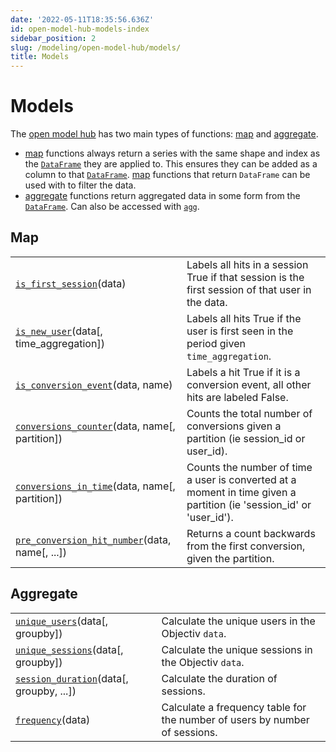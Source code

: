 ```yaml
---
date: '2022-05-11T18:35:56.636Z'
id: open-model-hub-models-index
sidebar_position: 2
slug: /modeling/open-model-hub/models/
title: Models
---
```


# Models

The [open model hub](/modeling/open-model-hub/index.mdx) has two main types of functions:
[map](/modeling/open-model-hub/models/Mapping/index.mdx) and [aggregate](/modeling/open-model-hub/models/Aggregation/index.mdx).

* [map](/modeling/open-model-hub/models/Mapping/index.mdx) functions always return a series with the same shape and index as the
[`DataFrame`](/modeling/bach/api-reference/DataFrame/bach.DataFrame.mdx) they are applied to. This ensures they can be added as a column to that
[`DataFrame`](/modeling/bach/api-reference/DataFrame/bach.DataFrame.mdx). [map](/modeling/open-model-hub/models/Mapping/index.mdx) functions that return
`DataFrame` can be used with to filter the data.
* [aggregate](/modeling/open-model-hub/models/Aggregation/index.mdx) functions return aggregated data in some form from the
[`DataFrame`](/modeling/bach/api-reference/DataFrame/bach.DataFrame.mdx). Can also be accessed with [`agg`](/modeling/open-model-hub/api-reference/ModelHub/modelhub.ModelHub.agg.mdx).

## Map

<div className="table-autosummary">

|                                                   |                                                                                                                                                                                                                        |
| ------------------------------------------------- | --------------------------------------------------------------------------------------------------------------------------------------------------------------------------------------------------------------------- |
| [`is_first_session`](/modeling/open-model-hub/models/Mapping/modelhub.Map.is_first_session.mdx)(data)                            | Labels all hits in a session True if that session is the first session of that user in the data.                                                                                                                       |
| [`is_new_user`](/modeling/open-model-hub/models/Mapping/modelhub.Map.is_new_user.mdx)(data[, time_aggregation])             | Labels all hits True if the user is first seen in the period given `time_aggregation`.                                                                                                                                   |
| [`is_conversion_event`](/modeling/open-model-hub/models/Mapping/modelhub.Map.is_conversion_event.mdx)(data, name)                   | Labels a hit True if it is a conversion event, all other hits are labeled False.                                                                                                                                       |
| [`conversions_counter`](/modeling/open-model-hub/models/Mapping/modelhub.Map.conversions_counter.mdx)(data, name[, partition])      | Counts the total number of conversions given a partition (ie session_id or user_id).                                                                                                                                   |
| [`conversions_in_time`](/modeling/open-model-hub/models/Mapping/modelhub.Map.conversions_in_time.mdx)(data, name[, partition])      | Counts the number of time a user is converted at a moment in time given a partition (ie 'session_id' or 'user_id').                                                                                                    |
| [`pre_conversion_hit_number`](/modeling/open-model-hub/models/Mapping/modelhub.Map.pre_conversion_hit_number.mdx)(data, name[, ...])      | Returns a count backwards from the first conversion, given the partition.                                                                                                                                              |


</div>

## Aggregate

<div className="table-autosummary">

|                                                   |                                                                                                                                                                                                                        |
| ------------------------------------------------- | --------------------------------------------------------------------------------------------------------------------------------------------------------------------------------------------------------------------- |
| [`unique_users`](/modeling/open-model-hub/models/Aggregation/modelhub.Aggregate.unique_users.mdx)(data[, groupby])                     | Calculate the unique users in the Objectiv `data`.                                                                                                                                                                       |
| [`unique_sessions`](/modeling/open-model-hub/models/Aggregation/modelhub.Aggregate.unique_sessions.mdx)(data[, groupby])                  | Calculate the unique sessions in the Objectiv `data`.                                                                                                                                                                    |
| [`session_duration`](/modeling/open-model-hub/models/Aggregation/modelhub.Aggregate.session_duration.mdx)(data[, groupby, ...])            | Calculate the duration of sessions.                                                                                                                                                                                    |
| [`frequency`](/modeling/open-model-hub/models/Aggregation/modelhub.Aggregate.frequency.mdx)(data)                                   | Calculate a frequency table for the number of users by number of sessions.                                                                                                                                             |


</div>
